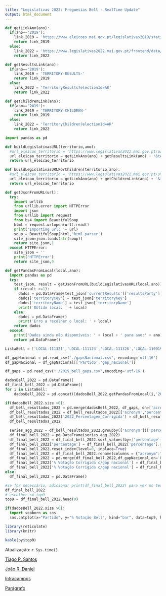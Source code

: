 ```yaml
---
title: "Legislativas 2022: Freguesias Bell - RealTime Update"
output: html_document
---
```


```python

def getLinkAno(ano):
  if(ano=='2019'):
    link_2019 = 'https://www.eleicoes.mai.gov.pt/legislativas2019/static-data/'
    return link_2019
  else:
    link_2022 = 'https://www.legislativas2022.mai.gov.pt/frontend/data/'
    return link_2022

def getResultsLink(ano):
  if(ano=='2019'):
    link_2019 = 'TERRITORY-RESULTS-'
    return link_2019
  else:
    link_2022 = 'TerritoryResults?electionId=AR'
    return link_2022

def getChildrenLink(ano):
  if(ano=='2019'):
    link_2019 = 'TERRITORY-CHILDREN-'
    return link_2019
  else:
    link_2022 = 'TerritoryChildren?electionId=AR'
    return link_2022

import pandas as pd

def buildLegislativasURL(territorio,ano):
  #url_eleicao_territorio = 'https://www.legislativas2022.mai.gov.pt/assets/static/territory-results/TERRITORY-RESULTS-' + territorio + '-AR.json'
  url_eleicao_territorio = getLinkAno(ano) + getResultsLink(ano) + '&territoryKey=' + territorio
  return url_eleicao_territorio

def buildLegislativasURLForChildren(territorio,ano):
  #url_eleicao_territorio = 'https://www.legislativas2022.mai.gov.pt/static-data/territory-results/TERRITORY-RESULTS-' + territorio + '-AR.json'
  url_eleicao_territorio = getLinkAno(ano) + getChildrenLink(ano) + '&territoryKey=' + territorio 
  return url_eleicao_territorio

def getJsonFromURL(url):
  try:
    import urllib
    from urllib.error import HTTPError
    import json
    from urllib import request
    from bs4 import BeautifulSoup
    html = request.urlopen(url).read()
    print('Importing url: '+ url)
    soup = BeautifulSoup(html,'html.parser')
    site_json=json.loads(str(soup))
    return site_json,1
  except HTTPError:
    site_json = ''
    print('HTTPError')
    return site_json,0

def getPandasFromLocal(local,ano):
  import pandas as pd
  try:
    test_json, result = getJsonFromURL(buildLegislativasURL(local,ano))
    if (result >=1):
      dados = pd.DataFrame(test_json['currentResults']['resultsParty'])
      dados['territoryKey'] = test_json['territoryKey']
      dados['territoryName'] = test_json['territoryName']
      print('Obtido local: ' + local)
    else:
      dados = pd.DataFrame()
      print('Erro a recolher o local: ' + local)
    return dados
  except:
    print('Dados ainda não disponíveis: ' + local + ' para ano:' + ano)
    return pd.DataFrame()

ListaBell = ['LOCAL-111321','LOCAL-111123','LOCAL-111326','LOCAL-110919','LOCAL-110921','LOCAL-111127', 'LOCAL-131602', 'LOCAL-131811', 'LOCAL-130415', 'LOCAL-130736', 'LOCAL-030813', 'LOCAL-030351', 'LOCAL-150303','LOCAL-151210','LOCAL-010801', 'LOCAL-010706', 'LOCAL-100121', 'LOCAL-141202', 'LOCAL-080812', 'LOCAL-060334', 'LOCAL-181623']

df_gapNacional = pd.read_csv("./gapsNacional.csv", encoding='utf-16')
df_gapNacional = df_gapNacional[['Partido','gap_nacional']]

df_gaps = pd.read_csv("./2019_bell_gaps.csv",encoding='utf-16')

dadosBell_2022 = pd.DataFrame()
df_final_bell_2022 = pd.DataFrame()
for i in ListaBell:
    dadosBell_2022 = pd.concat([dadosBell_2022,getPandasFromLocal(i,'2022')]) #change para 2022

if(dadosBell_2022.size >0):
  df_bell_resultados_2022 = pd.merge(dadosBell_2022, df_gaps, on=['acronym','territoryKey','territoryName'], how='left')
  df_bell_resultados_2022 = df_bell_resultados_2022[['acronym','percentage','territoryKey','territoryName','gapToResult']]
  df_bell_resultados_2022['2022_Percentagem_Corrigida'] = df_bell_resultados_2022['percentage'] + df_bell_resultados_2022['gapToResult']
  df_bell_resultados_2022

  series_agg_2022 = df_bell_resultados_2022.groupby(['acronym'])['percentage'].mean()
  df_final_bell_2022 = pd.DataFrame(series_agg_2022)
  df_final_bell_2022 = df_final_bell_2022.sort_values(by=['percentage'],ascending=False)
  df_final_bell_2022['percentage'] = df_final_bell_2022['percentage'].round(2)
  df_final_bell_2022.reset_index(level=0, inplace=True)
  df_final_bell_2022 = df_final_bell_2022.rename(columns = {"acronym":"Partido", "percentage":"% Votação Bell"})
  df_final_bell_2022 = pd.merge(df_final_bell_2022,df_gapNacional,on='Partido', how='left')
  df_final_bell_2022['% Votação Corrigida c/gap nacional'] = df_final_bell_2022['% Votação Bell'] + df_final_bell_2022['gap_nacional']
  df_final_bell_2022['% Votação Corrigida c/gap nacional'] = df_final_bell_2022['% Votação Corrigida c/gap nacional'].round(2)
else:
  df_final_bell_2022 = pd.DataFrame()

#se for necessário, adicionar print(df_final_bell_2022) para ver no terminal a tabela
df_final_bell_2022
# escolher só top9
top9 = df_final_bell_2022.head(9)

if(dadosBell_2022.size >0):
  import seaborn as sns
  sns.catplot(x="Partido", y="% Votação Bell", kind="bar", data=top9, height=6.5, aspect=3)


```

``` r
library(reticulate)
library(knitr)

kable(py$top9)

```

Atualização: `r Sys.time()`

[Tiago P. Santos](https://twitter.com/tpalasantos)

[João R. Daniel](https://twitter.com/j_r_daniel)

[Intracampos](https://twitter.com/intracampos)

[Parágrafo](https://twitter.com/jm_jonet)
